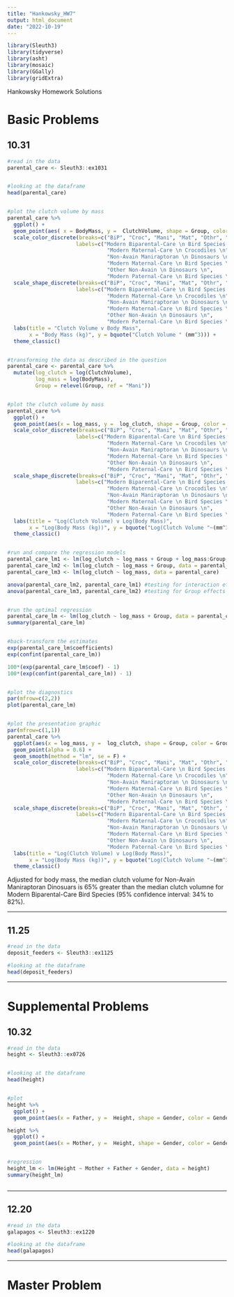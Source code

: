 ```yaml
---
title: "Hankowsky_HW7"
output: html_document
date: "2022-10-19"
---
```


```r
library(Sleuth3)
library(tidyverse)
library(asht)
library(mosaic)
library(GGally)
library(gridExtra)
```

Hankowsky Homework Solutions 


# Basic Problems 
## 10.31
```r
#read in the data 
parental_care <- Sleuth3::ex1031


#looking at the dataframe
head(parental_care)


#plot the clutch volume by mass 
parental_care %>%
  ggplot() + 
  geom_point(aes( x = BodyMass, y =  ClutchVolume, shape = Group, color = Group)) + 
  scale_color_discrete(breaks=c("BiP", "Croc", "Mani", "Mat", "Othr", "Pat"),
                      labels=c("Modern Biparental-Care \n Bird Species \n", 
                                "Modern Maternal-Care \n Crocodiles \n", 
                                "Non-Avain Maniraptoran \n Dinosaurs \n", 
                                "Modern Maternal-Care \n Bird Species \n", 
                                "Other Non-Avain \n Dinosaurs \n", 
                                "Modern Paternal-Care \n Bird Species \n")) + 
  scale_shape_discrete(breaks=c("BiP", "Croc", "Mani", "Mat", "Othr", "Pat"),
                      labels=c("Modern Biparental-Care \n Bird Species \n", 
                                "Modern Maternal-Care \n Crocodiles \n", 
                                "Non-Avain Maniraptoran \n Dinosaurs \n", 
                                "Modern Maternal-Care \n Bird Species \n", 
                                "Other Non-Avain \n Dinosaurs \n", 
                                "Modern Paternal-Care \n Bird Species \n")) + 
  labs(title = "Clutch Volume v Body Mass", 
       x = "Body Mass (kg)", y = bquote("Clutch Volume " (mm^3))) + 
  theme_classic()


#transforming the data as described in the question 
parental_care <- parental_care %>%
  mutate(log_clutch = log(ClutchVolume), 
         log_mass = log(BodyMass), 
         Group = relevel(Group, ref = "Mani"))


#plot the clutch volume by mass 
parental_care %>%
  ggplot() + 
  geom_point(aes(x = log_mass, y =  log_clutch, shape = Group, color = Group)) + 
  scale_color_discrete(breaks=c("BiP", "Croc", "Mani", "Mat", "Othr", "Pat"),
                      labels=c("Modern Biparental-Care \n Bird Species \n", 
                                "Modern Maternal-Care \n Crocodiles \n", 
                                "Non-Avain Maniraptoran \n Dinosaurs \n", 
                                "Modern Maternal-Care \n Bird Species \n", 
                                "Other Non-Avain \n Dinosaurs \n", 
                                "Modern Paternal-Care \n Bird Species \n")) + 
  scale_shape_discrete(breaks=c("BiP", "Croc", "Mani", "Mat", "Othr", "Pat"),
                      labels=c("Modern Biparental-Care \n Bird Species \n", 
                                "Modern Maternal-Care \n Crocodiles \n", 
                                "Non-Avain Maniraptoran \n Dinosaurs \n", 
                                "Modern Maternal-Care \n Bird Species \n", 
                                "Other Non-Avain \n Dinosaurs \n", 
                                "Modern Paternal-Care \n Bird Species \n")) + 
  labs(title = "Log(Clutch Volume) v Log(Body Mass)", 
       x = "Log(Body Mass (kg))", y = bquote("Log(Clutch Volume "~(mm^3)~")")) + 
  theme_classic()


#run and compare the regression models 
parental_care_lm1 <- lm(log_clutch ~ log_mass + Group + log_mass:Group, data = parental_care)
parental_care_lm2 <- lm(log_clutch ~ log_mass + Group, data = parental_care)
parental_care_lm3 <- lm(log_clutch ~ log_mass, data = parental_care)

anova(parental_care_lm2, parental_care_lm1) #testing for interaction effects 
anova(parental_care_lm3, parental_care_lm2) #testing for Group effects


#run the optimal regression
parental_care_lm <- lm(log_clutch ~ log_mass + Group, data = parental_care)
summary(parental_care_lm)


#back-transform the estimates 
exp(parental_care_lm$coefficients)
exp(confint(parental_care_lm))

100*(exp(parental_care_lm$coef) - 1) 
100*(exp(confint(parental_care_lm)) - 1)


#plot the diagnostics 
par(mfrow=c(2,2))
plot(parental_care_lm)


#plot the presentation graphic 
par(mfrow=c(1,1))
parental_care %>%
  ggplot(aes(x = log_mass, y =  log_clutch, shape = Group, color = Group)) +
  geom_point(alpha = 0.6) + 
  geom_smooth(method = "lm", se = F) +
  scale_color_discrete(breaks=c("BiP", "Croc", "Mani", "Mat", "Othr", "Pat"),
                      labels=c("Modern Biparental-Care \n Bird Species \n", 
                                "Modern Maternal-Care \n Crocodiles \n", 
                                "Non-Avain Maniraptoran \n Dinosaurs \n", 
                                "Modern Maternal-Care \n Bird Species \n", 
                                "Other Non-Avain \n Dinosaurs \n", 
                                "Modern Paternal-Care \n Bird Species \n")) + 
  scale_shape_discrete(breaks=c("BiP", "Croc", "Mani", "Mat", "Othr", "Pat"),
                      labels=c("Modern Biparental-Care \n Bird Species \n", 
                                "Modern Maternal-Care \n Crocodiles \n", 
                                "Non-Avain Maniraptoran \n Dinosaurs \n", 
                                "Modern Maternal-Care \n Bird Species \n", 
                                "Other Non-Avain \n Dinosaurs \n", 
                                "Modern Paternal-Care \n Bird Species \n")) + 
  labs(title = "Log(Clutch Volume) v Log(Body Mass)", 
       x = "Log(Body Mass (kg))", y = bquote("Log(Clutch Volume "~(mm^3)~")")) + 
  theme_classic()

```

Adjusted for body mass, the median clutch volume for Non-Avain Maniraptoran Dinosuars is 65% greater than the median clutch volumne for Modern Biparental-Care Bird Species (95% confidence interval: 34% to 82%). 


***

## 11.25
```r
#read in the data 
deposit_feeders <- Sleuth3::ex1125

#looking at the dataframe
head(deposit_feeders)


```




***

# Supplemental Problems 

## 10.32
```r
#read in the data 
height <- Sleuth3::ex0726


#looking at the dataframe
head(height)


#plot
height %>%
  ggplot() + 
  geom_point(aes(x = Father, y =  Height, shape = Gender, color = Gender))

height %>%
  ggplot() + 
  geom_point(aes(x = Mother, y =  Height, shape = Gender, color = Gender))


#regression 
height_lm <- lm(Height ~ Mother + Father + Gender, data = height)
summary(height_lm)



```



***

## 12.20
```r
#read in the data 
galapagos <- Sleuth3::ex1220

#looking at the dataframe
head(galapagos)
```




***

# Master Problem 

